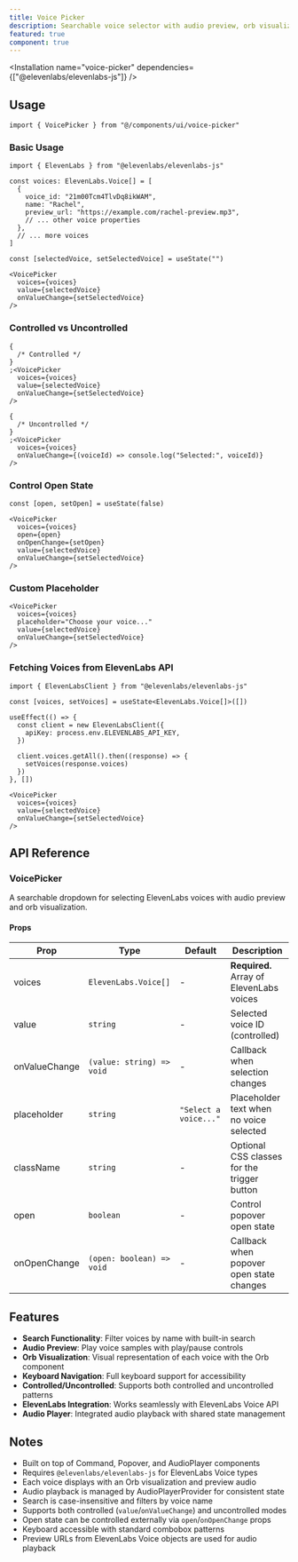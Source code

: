 ```yaml
---
title: Voice Picker
description: Searchable voice selector with audio preview, orb visualization, and voice integration.
featured: true
component: true
---
```


<ComponentPreview
  name="voice-picker-demo"
  description="A voice picker component for selecting a voice from a list of voices"
/>

<Installation name="voice-picker" dependencies={["@elevenlabs/elevenlabs-js"]} />

## Usage

```tsx showLineNumbers
import { VoicePicker } from "@/components/ui/voice-picker"
```

### Basic Usage

```tsx showLineNumbers
import { ElevenLabs } from "@elevenlabs/elevenlabs-js"

const voices: ElevenLabs.Voice[] = [
  {
    voice_id: "21m00Tcm4TlvDq8ikWAM",
    name: "Rachel",
    preview_url: "https://example.com/rachel-preview.mp3",
    // ... other voice properties
  },
  // ... more voices
]

const [selectedVoice, setSelectedVoice] = useState("")

<VoicePicker
  voices={voices}
  value={selectedVoice}
  onValueChange={setSelectedVoice}
/>
```

### Controlled vs Uncontrolled

```tsx showLineNumbers
{
  /* Controlled */
}
;<VoicePicker
  voices={voices}
  value={selectedVoice}
  onValueChange={setSelectedVoice}
/>

{
  /* Uncontrolled */
}
;<VoicePicker
  voices={voices}
  onValueChange={(voiceId) => console.log("Selected:", voiceId)}
/>
```

### Control Open State

```tsx showLineNumbers
const [open, setOpen] = useState(false)

<VoicePicker
  voices={voices}
  open={open}
  onOpenChange={setOpen}
  value={selectedVoice}
  onValueChange={setSelectedVoice}
/>
```

### Custom Placeholder

```tsx showLineNumbers
<VoicePicker
  voices={voices}
  placeholder="Choose your voice..."
  value={selectedVoice}
  onValueChange={setSelectedVoice}
/>
```

### Fetching Voices from ElevenLabs API

```tsx showLineNumbers
import { ElevenLabsClient } from "@elevenlabs/elevenlabs-js"

const [voices, setVoices] = useState<ElevenLabs.Voice[]>([])

useEffect(() => {
  const client = new ElevenLabsClient({
    apiKey: process.env.ELEVENLABS_API_KEY,
  })

  client.voices.getAll().then((response) => {
    setVoices(response.voices)
  })
}, [])

<VoicePicker
  voices={voices}
  value={selectedVoice}
  onValueChange={setSelectedVoice}
/>
```

## API Reference

### VoicePicker

A searchable dropdown for selecting ElevenLabs voices with audio preview and orb visualization.

#### Props

| Prop          | Type                      | Default               | Description                                 |
| ------------- | ------------------------- | --------------------- | ------------------------------------------- |
| voices        | `ElevenLabs.Voice[]`      | -                     | **Required.** Array of ElevenLabs voices    |
| value         | `string`                  | -                     | Selected voice ID (controlled)              |
| onValueChange | `(value: string) => void` | -                     | Callback when selection changes             |
| placeholder   | `string`                  | `"Select a voice..."` | Placeholder text when no voice selected     |
| className     | `string`                  | -                     | Optional CSS classes for the trigger button |
| open          | `boolean`                 | -                     | Control popover open state                  |
| onOpenChange  | `(open: boolean) => void` | -                     | Callback when popover open state changes    |

## Features

- **Search Functionality**: Filter voices by name with built-in search
- **Audio Preview**: Play voice samples with play/pause controls
- **Orb Visualization**: Visual representation of each voice with the Orb component
- **Keyboard Navigation**: Full keyboard support for accessibility
- **Controlled/Uncontrolled**: Supports both controlled and uncontrolled patterns
- **ElevenLabs Integration**: Works seamlessly with ElevenLabs Voice API
- **Audio Player**: Integrated audio playback with shared state management

## Notes

- Built on top of Command, Popover, and AudioPlayer components
- Requires `@elevenlabs/elevenlabs-js` for ElevenLabs Voice types
- Each voice displays with an Orb visualization and preview audio
- Audio playback is managed by AudioPlayerProvider for consistent state
- Search is case-insensitive and filters by voice name
- Supports both controlled (`value`/`onValueChange`) and uncontrolled modes
- Open state can be controlled externally via `open`/`onOpenChange` props
- Keyboard accessible with standard combobox patterns
- Preview URLs from ElevenLabs Voice objects are used for audio playback
